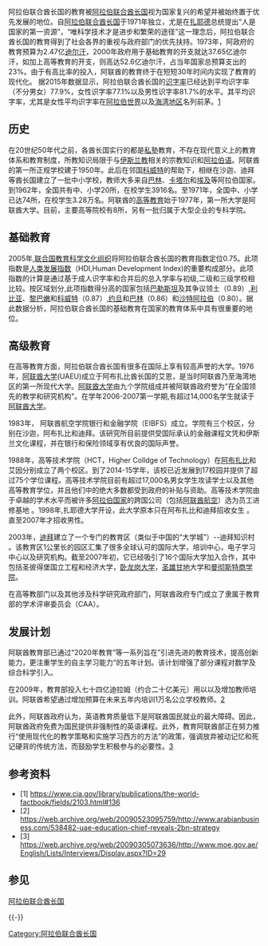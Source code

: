 {{多個問題|
{{copyedit|time=2015-10-27T00:43:48+00:00}}
{{no footnotes|time=2015-10-27T00:43:48+00:00}}
{{citation style|time=2015-10-27T00:35:17+00:00}}
{{refimprove|time=2015-10-27T00:35:17+00:00}}
}}
阿拉伯联合酋长国的教育被[[阿拉伯联合酋长国|阿拉伯联合酋长国]]视为国家复兴的希望并被始终置于优先发展的地位。自[[阿拉伯联合酋长国|阿拉伯联合酋长国]]于1971年独立，尤是在[[扎耶德|扎耶德]]总统提出“人是国家的第一资源”，“唯科学技术才是进步和繁荣的途径”这一理念后，阿拉伯联合酋长国的教育得到了社会各界的重视与政府部门的优先扶持。1973年，阿政府的教育预算为2.47亿[[迪尔汗|迪尔汗]]，2000年政府用于基础教育的开支就达37.65亿迪尔汗，如加上高等教育的开支，则高达52.6亿迪尔汗，占当年国家总预算支出的23%。由于有高比率的投入，阿联酋的教育终于在短短30年时间内实现了教育的现代化。 据2015年数据显示，阿拉伯联合酋长国的[[识字率|识字率]]已经达到平均识字率（不分男女）77.9%，女性识字率77.1%以及男性识字率81.7%的水平。其平均识字率，尤其是女性平均识字率在[[阿拉伯世界|阿拉伯世界]]以及[[海湾地区|海湾地区]]名列前茅。[https://www.cia.gov/library/publications/the-world-factbook/fields/2103.html#136] {{Wayback|url=https://www.cia.gov/library/publications/the-world-factbook/fields/2103.html#136 |date=20161124171442 }}

==历史==
在20世纪50年代之前，各酋长国实行的都是[[私塾|私塾]]教育，不存在现代意义上的教育体系和教育制度，所教知识局限于与[[伊斯兰教|伊斯兰教]]相关的宗教知识和[[阿拉伯语|阿拉伯语]]。阿联酋的第一所正规学校建于1950年。此后在邻国[[科威特|科威特]]的帮助下，相继在沙迦、迪拜等酋长国建立了一批中小学校，教师大多来自[[巴林|巴林]]、[[卡塔尔|卡塔尔]]和[[埃及|埃及]]等阿拉伯国家。到1962年，全国共有中、小学20所，在校学生3916名。至1971年，全国中、小学已达74所，在校学生3.28万名。阿联酋的[[高等教育|高等教育]]始于1977年，第一所大学是阿联酋大学。目前，主要高等院校有8所，另有一批归属于大型企业的专科学院。
==基础教育==
2005年,[[联合国教育科学文化组织|联合国教育科学文化组织]]将阿拉伯联合酋长国的教育指数定位0.75。此项指数是[[人类发展指数|人类发展指数]]（HDI,Human Development Index)的重要构成部分。此项指数的计算是通过基于成人识字率和合并后的总入学率与初级,二级和三级学校相比较。按区域划分,此项指数得分高的国家包括[[巴勒斯坦|巴勒斯坦]]及其争议领土（0.89）,[[利比亚|利比亚]]、[[黎巴嫩|黎巴嫩]]和[[科威特|科威特]]（0.87）,[[约旦|约旦]]和[[巴林|巴林]]（0.86）和[[沙特阿拉伯|沙特阿拉伯]]（0.80）。据此数据分析，阿拉伯联合酋长国的基础教育在国家的教育体系中具有很重要的地位。
==高级教育==
在高等教育方面，阿拉伯联合酋长国有很多在国际上享有较高声誉的大学。1976年，[[阿联酋大学|阿联酋大学]](UAEU)成立于阿布扎比酋长国的艾恩，是当时阿联酋乃至海湾地区的第一所现代大学。[[阿联酋大学|阿联酋大学]]由九个学院组成并被阿联酋政府誉为"在全国领先的教学和研究机构"。在学年2006-2007第一学期,有超过14,000名学生就读于[[阿联酋大学|阿联酋大学]]。 

1983年， 阿联酋航空学院银行和金融学院（EIBFS）成立。学院有三个校区，分别在沙迦，阿布扎比和迪拜。该研究所目前提供受国际承认的金融课程文凭和伊斯兰文化课程，并在银行和保险领域享有优良的国际声誉。

1988年，高等技术学院（HCT，Higher Colldge of Technology）在[[阿布扎比|阿布扎比]]和艾因分别成立了两个校区。到了2014-15学年，该校已近发展到17校园并提供了超过75个学位课程。高等技术学院目前有超过17,000名男女学生攻读学士以及其他高等教育学位，并且他们中的绝大多数都受到政府的补贴与资助。高等技术学院由于卓越的学术水平而被许多[[阿拉伯国家|阿拉伯国家]]的跨国公司（包括[[阿联酋航空|阿联酋航空]]）选为员工进修基地 。1998年,扎耶德大学开设，此大学原本只在阿布扎比和迪拜招收女生 。直至2007年才招收男性。

2003年，[[迪拜|迪拜]]建立了一个专门的教育区（类似于中国的“大学城”）--迪拜知识村 。该教育区1公里长的园区汇集了很多全球认可的国际大学，培训中心，电子学习中心以及研究机构。截至2007年初，它已经吸引了16个国际大学加入合作，其中包括圣彼得堡国立工程和经济大学，[[卧龙岗大学|卧龙岗大学]]，[[圣雄甘地|圣雄甘地]]大学和[[曼彻斯特商学院|曼彻斯特商学院]]。 

在高等教部门以及其他涉及科学研究政府部门，阿联酋政府专门成立了隶属于教育部的学术评审委员会（CAA）。
==发展计划==
阿联酋教育部已通过“2020年教育”等一系列旨在”引进先进的教育技术，提高创新能力，更注重学生的自主学习能力“的五年计划。该计划增强了部分课程对数学及综合科学引入。

在2009年，教育部投入七十四亿迪拉姆（约合二十亿美元）用以以及增加教师培训。阿联酋希望通过增加预算在未来五年内培训1万名公立学校教师。[https://web.archive.org/web/20090523095759/http://www.arabianbusiness.com/538482-uae-education-chief-reveals-2bn-strategy]

此外，阿联酋政府认为，英语教育质量低下是阿联酋国民就业的最大障碍。因此，阿联酋政府免费为国民提供非强制性的英语课程。此外，教育阿联酋部正在努力推行“使用现代化的教学策略和实施学习西方的方法”的政策，强调放弃被动记忆和死记硬背的传统方法，而鼓励学生积极参与的必要性。[https://web.archive.org/web/20090305073636/http://www.moe.gov.ae/English/Lists/Interviews/Display.aspx?ID=29]

==参考资料==
*[1] https://www.cia.gov/library/publications/the-world-factbook/fields/2103.html#136 {{Wayback|url=https://www.cia.gov/library/publications/the-world-factbook/fields/2103.html#136 |date=20161124171442 }}
*[2] https://web.archive.org/web/20090523095759/http://www.arabianbusiness.com/538482-uae-education-chief-reveals-2bn-strategy
*[3] https://web.archive.org/web/20090305073636/http://www.moe.gov.ae/English/Lists/Interviews/Display.aspx?ID=29
==参见==
[[阿拉伯联合酋长国|阿拉伯联合酋长国]]

[[Category:阿拉伯联合酋长国|Category:阿拉伯联合酋长国]]

{{-}}
{{亚洲题目|教育}}
